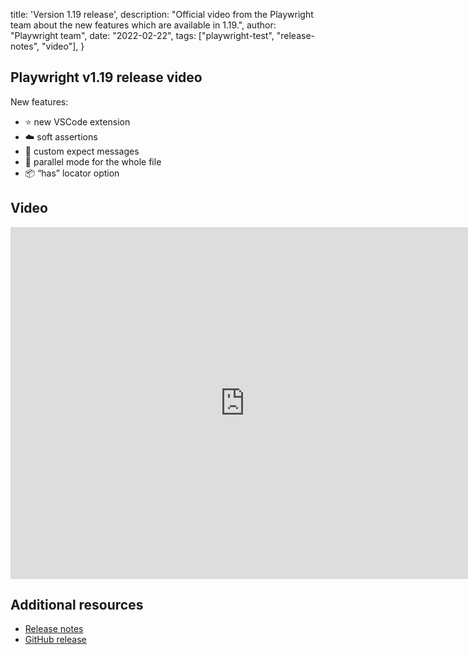   title: 'Version 1.19 release',
  description: "Official video from the Playwright team about the new features which are available in 1.19.",
  author: "Playwright team",
  date: "2022-02-22",
  tags: ["playwright-test", "release-notes", "video"],
}

## Playwright v1.19 release video

New features:

- ⭐️ new VSCode extension
- ☁️ soft assertions
- 📝 custom expect messages
- 🐎 parallel mode for the whole file
- 📦 “has” locator option


## Video

<div className="embed-youtube">
    <iframe src="https://www.youtube-nocookie.com/embed/ABLYpw2BN_g" frameBorder="0" allow="accelerometer; autoplay; clipboard-write; encrypted-media; gyroscope; picture-in-picture" width="750" height="563" allowFullScreen></iframe>
</div>

## Additional resources

- [Release notes](https://playwright.dev/docs/release-notes#version-119)
- [GitHub release](https://github.com/microsoft/playwright/releases/tag/v1.19.0)
